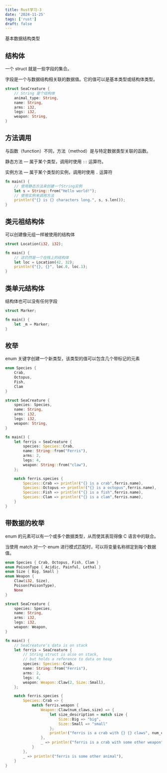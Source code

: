 ```yaml
---
title: Rust学习-3
date: '2024-11-25'
tags: ['rust']
draft: false
---
```


基本数据结构类型

## 结构体

一个 struct 就是一些字段的集合。

字段是一个与数据结构相关联的数据值。它的值可以是基本类型或结构体类型。

```rust
struct SeaCreature {
    // String 是个结构体
    animal_type: String,
    name: String,
    arms: i32,
    legs: i32,
    weapon: String,
}
```

## 方法调用
与函数（function）不同，方法（method）是与特定数据类型关联的函数。

静态方法 — 属于某个类型，调用时使用 `::` 运算符。

实例方法 — 属于某个类型的实例，调用时使用 `.` 运算符

```rust
fn main() {
    // 使用静态方法来创建一个String实例
    let s = String::from("Hello world!");
    // 使用实例来调用方法
    println!("{} is {} characters long.", s, s.len());
}
```

## 类元祖结构体
可以创建像元组一样被使用的结构体

```rust
struct Location(i32, i32);

fn main() {
    // 这仍然是一个在栈上的结构体
    let loc = Location(42, 32);
    println!("{}, {}", loc.0, loc.1);
}
```

## 类单元结构体
结构体也可以没有任何字段

```rust
struct Marker;

fn main() {
    let _m = Marker;
}
```

## 枚举
enum 关键字创建一个新类型，该类型的值可以包含几个带标记的元素

```rust
enum Species {
    Crab,
    Octopus,
    Fish,
    Clam
}

struct SeaCreature {
    species: Species,
    name: String,
    arms: i32,
    legs: i32,
    weapon: String,
}

fn main() {
    let ferris = SeaCreature {
        species: Species::Crab,
        name: String::from("Ferris"),
        arms: 2,
        legs: 4,
        weapon: String::from("claw"),
    };

    match ferris.species {
        Species::Crab => println!("{} is a crab",ferris.name),
        Species::Octopus => println!("{} is a octopus",ferris.name),
        Species::Fish => println!("{} is a fish",ferris.name),
        Species::Clam => println!("{} is a clam",ferris.name),
    }
}

```

## 带数据的枚举
enum 的元素可以有一个或多个数据类型，从而使其表现得像 C 语言中的联合。

当使用 match 对一个 enum 进行模式匹配时，可以将变量名称绑定到每个数据值。

```rust
enum Species { Crab, Octopus, Fish, Clam }
enum PoisonType { Acidic, Painful, Lethal }
enum Size { Big, Small }
enum Weapon {
    Claw(i32, Size),
    Poison(PoisonType),
    None
}

struct SeaCreature {
    species: Species,
    name: String,
    arms: i32,
    legs: i32,
    weapon: Weapon,
}

fn main() {
    // SeaCreature's data is on stack
    let ferris = SeaCreature {
        // String struct is also on stack,
        // but holds a reference to data on heap
        species: Species::Crab,
        name: String::from("Ferris"),
        arms: 2,
        legs: 4,
        weapon: Weapon::Claw(2, Size::Small),
    };

    match ferris.species {
        Species::Crab => {
            match ferris.weapon {
                Weapon::Claw(num_claws,size) => {
                    let size_description = match size {
                        Size::Big => "big",
                        Size::Small => "small"
                    };
                    println!("ferris is a crab with {} {} claws", num_claws, size_description)
                },
                _ => println!("ferris is a crab with some other weapon")
            }
        },
        _ => println!("ferris is some other animal"),
    }
}
```